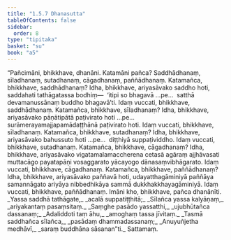 ```yaml
---
title: "1.5.7 Dhanasutta"
tableOfContents: false
sidebar:
  order: 8
type: "tipitaka"
basket: "su"
book: "a5"
---
```



<DynamicBreadcrumb />

<Division number="47" book="a5">

<Paragraph number="272" book="a5">
“Pañcimāni, bhikkhave, dhanāni. Katamāni pañca? Saddhādhanaṃ, sīladhanaṃ, sutadhanaṃ, cāgadhanaṃ, paññādhanaṃ.
</Paragraph>

<Paragraph number="273" book="a5">
Katamañca, bhikkhave, saddhādhanaṃ? Idha, bhikkhave, ariyasāvako saddho hoti, saddahati tathāgatassa bodhiṃ—  ‘itipi so bhagavā …pe…  satthā devamanussānaṃ buddho bhagavā’ti. Idaṃ vuccati, bhikkhave, saddhādhanaṃ.
</Paragraph>

<Paragraph number="274" book="a5">
Katamañca, bhikkhave, sīladhanaṃ? Idha, bhikkhave, ariyasāvako pāṇātipātā paṭivirato hoti …pe…  surāmerayamajjapamādaṭṭhānā paṭivirato hoti. Idaṃ vuccati, bhikkhave, sīladhanaṃ.
</Paragraph>

<Paragraph number="275" book="a5">
Katamañca, bhikkhave, sutadhanaṃ? Idha, bhikkhave, ariyasāvako bahussuto hoti …pe…  diṭṭhiyā suppaṭividdho. Idaṃ vuccati, bhikkhave, sutadhanaṃ.
</Paragraph>

<Paragraph number="276" book="a5">
Katamañca, bhikkhave, cāgadhanaṃ? Idha, bhikkhave, ariyasāvako vigatamalamaccherena cetasā agāraṃ ajjhāvasati muttacāgo payatapāṇi vosaggarato yācayogo dānasaṃvibhāgarato. Idaṃ vuccati, bhikkhave, cāgadhanaṃ.
</Paragraph>

<Paragraph number="277" book="a5">
Katamañca, bhikkhave, paññādhanaṃ? Idha, bhikkhave, ariyasāvako paññavā hoti, udayatthagāminiyā paññāya samannāgato ariyāya nibbedhikāya sammā dukkhakkhayagāminiyā. Idaṃ vuccati, bhikkhave, paññādhanaṃ. Imāni kho, bhikkhave, pañca dhanānīti.
</Paragraph>

<Paragraph number="278" type="verses" book="a5">
_Yassa saddhā tathāgate,_  
_acalā suppatiṭṭhitā;_  
_Sīlañca yassa kalyāṇaṃ,_  
_ariyakantaṃ pasaṃsitaṃ._  

</Paragraph>

<Paragraph number="279" type="verses" book="a5">
_Saṃghe pasādo yassatthi,_  
_ujubhūtañca dassanaṃ;_  
_Adaliddoti taṃ āhu,_  
_amoghaṃ tassa jīvitaṃ._  

</Paragraph>

<Paragraph number="280" type="verses" book="a5">
_Tasmā saddhañca sīlañca,_  
_pasādaṃ dhammadassanaṃ;_  
_Anuyuñjetha medhāvī,_  
_saraṃ buddhāna sāsanan”ti._  


</Paragraph>
</Division>

<Paragraph number="281" type="center" book="a5">
Sattamaṃ.
</Paragraph>
